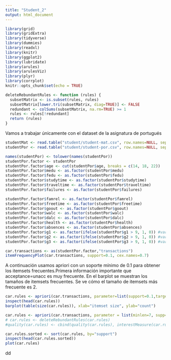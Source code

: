 ```yaml
---
title: "Student_2"
output: html_document
---
```


```r
library(grid) 
library(gridExtra)
library(tidyverse)
library(dummies)
library(readxl)
library(knitr)
library(ggplot2)
library(lubridate)
library(arules)
library(arulesViz)
library(plyr)
library(corrplot)
knitr::opts_chunk$set(echo = TRUE)
```
```r
deleteRebundantRules <- function (rules) {
  subsetMatrix <- is.subset(rules, rules)
  subsetMatrix[lower.tri(subsetMatrix, diag=TRUE)] <- FALSE
  redundant <- colSums(subsetMatrix, na.rm=TRUE) >= 1
  rules <- rules[!redundant]
  return (rules)
}
```

Vamos a trabajar únicamente con el dataset de la asignatura de portugués
```r
studentMat <- read.table("student/student-mat.csv", row.names=NULL, sep=";", header=TRUE)
studentPor <- read.table("student/student-por.csv", row.names=NULL, sep=";", header=TRUE)
```

```r
names(studentPor) <- tolower(names(studentPor))
studentPor.factor <- studentPor
studentPor.factor$age <- cut(studentPor$age, breaks = c(14, 18, 22))
studentPor.factor$medu <- as.factor(studentPor$medu)
studentPor.factor$fedu <- as.factor(studentPor$fedu)
studentPor.factor$studytime <- as.factor(studentPor$studytime)
studentPor.factor$traveltime <- as.factor(studentPor$traveltime)
studentPor.factor$failures <- as.factor(studentPor$failures)

studentPor.factor$famrel <- as.factor(studentPor$famrel)
studentPor.factor$freetime <- as.factor(studentPor$freetime)
studentPor.factor$goout <- as.factor(studentPor$goout)
studentPor.factor$walc <- as.factor(studentPor$walc)
studentPor.factor$dalc <- as.factor(studentPor$dalc)
studentPor.factor$health <- as.factor(studentPor$health)
studentPor.factor$absences <- as.factor(studentPor$absences)
studentPor.factor$g1 <- as.factor(ifelse(studentPor$g1 > 9, 1, 0)) #variable a predecir
studentPor.factor$g2 <- as.factor(ifelse(studentPor$g2 > 9, 1, 0)) #variable a predecir
studentPor.factor$g3 <- as.factor(ifelse(studentPor$g3 > 9, 1, 0)) #variable a predecir
```


```r
car.transactions <- as(studentPor.factor,"transactions") 
itemFrequencyPlot(car.transactions, support=0.1, cex.names=0.7)
```

A continuación usamos apriori con un soporte mínimo de 0.1 para obtener los itemsets frecuentes.Primera información importante que acceptance=unacc es muy frecuente. En el barplot se muestran los tamaños de itemsets frecuentes. Se ve cómo el tamaño de itemsets más frecuente es 2.

```r
car.rules <- apriori(car.transactions, parameter=list(support=0.1,target="frequent"))
inspect(head(car.rules))
barplot(table(size(car.rules)), xlab="itemset size", ylab="count")
```

```r
car.rules <- apriori(car.transactions, parameter = list(minlen=7, supp=0.2, conf=0.75))
# car.rules <- deleteRebundantRules(car.rules)
#quality(car.rules) <- cbind(quality(car.rules), interestMeasure(car.rules, c("chiSquare", "conviction", "cosine", "coverage", "leverage", "oddsRatio"), car.dataset))
```
```r
car.rules.sorted <- sort(car.rules, by="support")
inspect(head(car.rules.sorted))
plot(car.rules)
```








dd